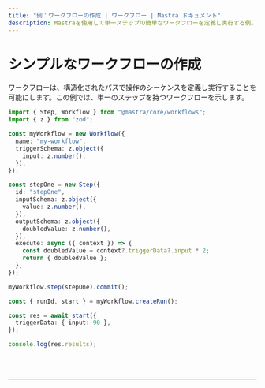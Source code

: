 ```yaml
---
title: "例：ワークフローの作成 | ワークフロー | Mastra ドキュメント"
description: Mastraを使用して単一ステップの簡単なワークフローを定義し実行する例。
---
```



# シンプルなワークフローの作成

ワークフローは、構造化されたパスで操作のシーケンスを定義し実行することを可能にします。この例では、単一のステップを持つワークフローを示します。

```ts showLineNumbers copy
import { Step, Workflow } from "@mastra/core/workflows";
import { z } from "zod";

const myWorkflow = new Workflow({
  name: "my-workflow",
  triggerSchema: z.object({
    input: z.number(),
  }),
});

const stepOne = new Step({
  id: "stepOne",
  inputSchema: z.object({
    value: z.number(),
  }),
  outputSchema: z.object({
    doubledValue: z.number(),
  }),
  execute: async ({ context }) => {
    const doubledValue = context?.triggerData?.input * 2;
    return { doubledValue };
  },
});

myWorkflow.step(stepOne).commit();

const { runId, start } = myWorkflow.createRun();

const res = await start({
  triggerData: { input: 90 },
});

console.log(res.results);
```

<br />
<br />
<hr className="dark:border-[#404040] border-gray-300" />
<br />
<br />
<GithubLink
  link={
    "https://github.com/mastra-ai/mastra/blob/main/examples/basics/workflows/create-workflow"
  }
/>
